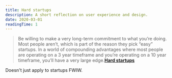 ```yaml
---
title: Hard startups
description: A short reflection on user experience and design.
date: 2020-03-01
readingTime: 1
---
```


>Be willing to make a very long-term commitment to what you’re doing.  Most people aren’t, which is part of the reason they pick “easy” startups.  In a world of compounding advantages where most people are operating on a 3 year timeframe and you’re operating on a 10 year timeframe, you’ll have a very large edge.**<a href="https://blog.samaltman.com/hard-startups">Hard startups</a>**

Doesn't just apply to startups FWIW.
